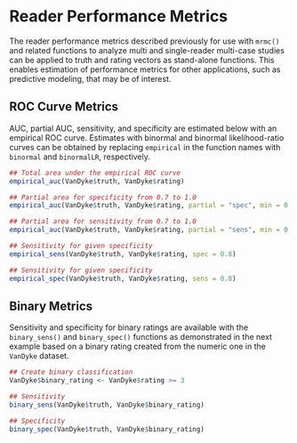 # Reader Performance Metrics

The reader performance metrics described previously for use with `mrmc()` and related functions to analyze multi and single-reader multi-case studies can be applied to truth and rating vectors as stand-alone functions.  This enables estimation of performance metrics for other applications, such as predictive modeling, that may be of interest.

## ROC Curve Metrics

AUC, partial AUC, sensitivity, and specificity are estimated below with an empirical ROC curve.  Estimates with binormal and binormal likelihood-ratio curves can be obtained by replacing `empirical` in the function names with `binormal` and `binormalLR`, respectively.

```r
## Total area under the empirical ROC curve
empirical_auc(VanDyke$truth, VanDyke$rating)

## Partial area for specificity from 0.7 to 1.0
empirical_auc(VanDyke$truth, VanDyke$rating, partial = "spec", min = 0.70, max = 1.0)

## Partial area for sensitivity from 0.7 to 1.0
empirical_auc(VanDyke$truth, VanDyke$rating, partial = "sens", min = 0.70, max = 1.0)

## Sensitivity for given specificity
empirical_sens(VanDyke$truth, VanDyke$rating, spec = 0.8)

## Sensitivity for given specificity
empirical_spec(VanDyke$truth, VanDyke$rating, sens = 0.8)
```


## Binary Metrics

Sensitivity and specificity for binary ratings are available with the `binary_sens()` and `binary_spec()` functions as demonstrated in the next example based on a binary rating created from the numeric one in the `VanDyke` dataset.

```r
## Create binary classification
VanDyke$binary_rating <- VanDyke$rating >= 3

## Sensitivity
binary_sens(VanDyke$truth, VanDyke$binary_rating)

## Specificity
binary_spec(VanDyke$truth, VanDyke$binary_rating)
```
